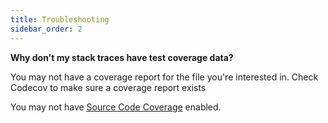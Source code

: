 ```yaml
---
title: Troubleshooting
sidebar_order: 2
---
```



**Why don't my stack traces have test coverage data?**

 You may not have a coverage report for the file you're interested in. Check Codecov to make sure a coverage report exists

You may not have [Source Code Coverage](https://about.codecov.io/product/feature/source-code-coverage/) enabled.
